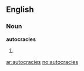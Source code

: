 ==English==

===Noun===
'''autocracies'''

# {{plural of|[[autocracy]]}}

[[ar:autocracies]]
[[no:autocracies]]